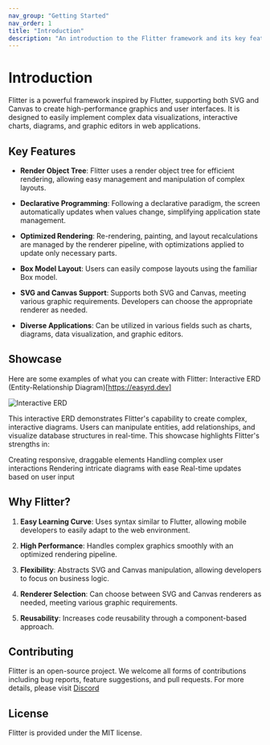 ```yaml
---
nav_group: "Getting Started"
nav_order: 1
title: "Introduction"
description: "An introduction to the Flitter framework and its key features"
---
```


# Introduction

Flitter is a powerful framework inspired by Flutter, supporting both SVG and Canvas to create high-performance graphics and user interfaces. It is designed to easily implement complex data visualizations, interactive charts, diagrams, and graphic editors in web applications.

## Key Features

- **Render Object Tree**: Flitter uses a render object tree for efficient rendering, allowing easy management and manipulation of complex layouts.

- **Declarative Programming**: Following a declarative paradigm, the screen automatically updates when values change, simplifying application state management.

- **Optimized Rendering**: Re-rendering, painting, and layout recalculations are managed by the renderer pipeline, with optimizations applied to update only necessary parts.

- **Box Model Layout**: Users can easily compose layouts using the familiar Box model.

- **SVG and Canvas Support**: Supports both SVG and Canvas, meeting various graphic requirements. Developers can choose the appropriate renderer as needed.

- **Diverse Applications**: Can be utilized in various fields such as charts, diagrams, data visualization, and graphic editors.

## Showcase

Here are some examples of what you can create with Flitter:
Interactive ERD (Entity-Relationship Diagram)[https://easyrd.dev]

![Interactive ERD](https://flitter.dev/home/easyrd.jpg)

This interactive ERD demonstrates Flitter's capability to create complex, interactive diagrams. Users can manipulate entities, add relationships, and visualize database structures in real-time. This showcase highlights Flitter's strengths in:

Creating responsive, draggable elements
Handling complex user interactions
Rendering intricate diagrams with ease
Real-time updates based on user input

## Why Flitter?

1. **Easy Learning Curve**: Uses syntax similar to Flutter, allowing mobile developers to easily adapt to the web environment.

2. **High Performance**: Handles complex graphics smoothly with an optimized rendering pipeline.

3. **Flexibility**: Abstracts SVG and Canvas manipulation, allowing developers to focus on business logic.

4. **Renderer Selection**: Can choose between SVG and Canvas renderers as needed, meeting various graphic requirements.

5. **Reusability**: Increases code reusability through a component-based approach.

## Contributing

Flitter is an open-source project. We welcome all forms of contributions including bug reports, feature suggestions, and pull requests. For more details, please visit [Discord](https://discord.gg/kUZp4SaHzF)

## License

Flitter is provided under the MIT license.
